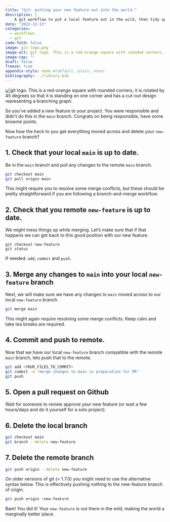 ```yaml
---
title: "Git: putting your new feature out into the world."
description: |
    A git workflow to put a local feature out in the wild, then tidy up after yourself.
date: "2022-12-13"
categories:
  - workflows
  - git
code-fold: false
image: git-logo.png
image-alt: git logo. This is a red-orange square with rounded corners, it is rotated by 45 degrees so that it is standing on one corner and has a cut-out design representing a branching graph. 
image-cap: ""
draft: false
freeze: true
appendix-style: none #(default, plain, none)
bibliography: ../library.bib
---
```


::: small_left
<img style = "border-radius: 10%;" src="git-logo.png" alt="git logo. This is a red-orange square with rounded corners, it is rotated by 45 degrees so that it is standing on one corner and has a cut-out design representing a branching graph.">
:::

So you've added a new feature to your project. You were responsible and didn't do this in the `main` branch. Congrats on being responsible, have some brownie points.

Now how the heck to you get everything moved across and delete your `new-feature` branch? 


## 1. Check that your local `main` is up to date.

Be in the `main` branch and pull any changes to the remote `main` branch. 

```.bash
git checkout main 
git pull origin main
```

This might require you to resolve some merge conflicts, but these should be pretty straightforward if you are following a branch-and-merge workflow.

## 2. Check that you remote `new-feature` is up to date. 

We might mess things up while merging. Let's make sure that if that happens we can get back to this good position with our new feature. 

```
git checkout new-feature
git status
```
If needed: `add`, `commit` and `push`. 

## 3. Merge any changes to `main` into your local `new-feature` branch

Next, we will make sure we have any changes to `main` moved across to our local `new-feature` branch. 

```.bash
git merge main
```

This might again require resolving some merge conflicts. Keep calm and take tea breaks are required.

## 4. Commit and push to remote. 

Now that we have our local `new-feature` branch compatible with the remote `main` branch, lets push that to the remote. 

```.bash
git add <YOUR_FILES_TO_COMMIT>
git commit -m "merge changes to main in preparation for PR"
git push
```

## 5. Open a pull request on Github

Wait for someone to review approve your new feature (or wait a few hours/days and do it yourself for a solo project).

## 6. Delete the local branch 

```.bash
git checkout main
git branch --delete new-feature
```

## 7. Delete the remote branch 

```.bash
git push origin --delete new-feature
```

On older versions of git (< 1.7.0) you might need to use the alternative syntax below. This is effectively pushing nothing to the new-feature branch of origin. 

```.bash
git push origin :new-feature
```

Bam! You did it! Your `new-feature` is out there in the wild, making the world a marginally better place. 
